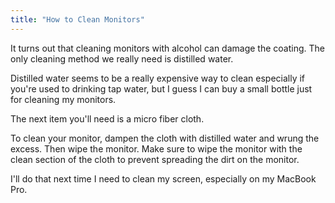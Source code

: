 ```yaml
---
title: "How to Clean Monitors"
---
```


It turns out that cleaning monitors with alcohol can damage the coating. The only cleaning method we really need is distilled water.

Distilled water seems to be a really expensive way to clean especially if you're used to drinking tap water, but I guess I can buy a small bottle just for cleaning my monitors.

The next item you'll need is a micro fiber cloth.

To clean your monitor, dampen the cloth with distilled water and wrung the excess. Then wipe the monitor. Make sure to wipe the monitor with the clean section of the cloth to prevent spreading the dirt on the monitor.

I'll do that next time I need to clean my screen, especially on my MacBook Pro.
